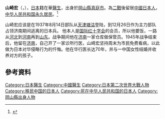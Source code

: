 {{japanese|japanese=山崎 宏|kana=やまさき ひろし|romaji=Yamasaki Hiroshi}}
'''山崎宏'''（{{lang|ja|山崎 宏}}，{{bd|1908年|11月25日|2010年|12月1日|catIdx=Yamasaki Hiroshi}}），[[日本|日本]]籍在華[[醫生|醫生]]，出身於[[岡山縣|岡山縣]][[真庭市|真庭市]]。為[[二戰|二戰]]後留居[[中國|中國]][[日本人|日本人]]，[[中華人民共和國外國人永久居留身份證|中华人民共和国永久居民]]。<ref>{{cite news|title=103歲日本老兵山崎宏去世 在濟南行醫贖罪70年|url=http://history.people.com.cn/BIG5/198457/13376236.html|publisher=人民網|date=2010-12-02|accessdate=2019-07-29|archive-date=2019-07-29|archive-url=https://web.archive.org/web/20190729091102/http://history.people.com.cn/BIG5/198457/13376236.html|dead-url=no}}</ref>

山崎宏应该是在1937年8月14日部队从[[天津|天津]][[塘沽|塘沽]]登陆，到12月26日作为主力部队占领济南期间逃离的日本兵。 他本人是[[国际红十字会|国际红十字会]]的会员，所以他要饭，一路从[[河北|河北]]到[[河南|河南]]再到[[山东|山东]]。战争期间他在[[济南|济南]]一家仓库做保管员。1945年战争结束后，他留在[[济南|济南]]，自己开了一家诊所行医，山崎宏坚持周末为市民免费看病，以此做为日本对华侵略行为的忏悔。他在华行医长达70年，并与一中国女性结婚并收养对方的孩子。　

==參考資料==
<references />

{{DEFAULTSORT:Yamasaki Hiroshi}}
[[Category:日本醫生|Category:日本醫生]]
[[Category:中國醫生|Category:中國醫生]]
[[Category:日本第二次世界大戰人物|Category:日本第二次世界大戰人物]]
[[Category:移民中国的日本人|Category:移民中国的日本人]]
[[Category:死在中华人民共和国的日本人|Category:死在中华人民共和国的日本人]]
[[Category:岡山縣出身人物|Category:岡山縣出身人物]]